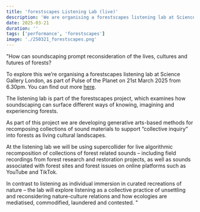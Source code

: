 ```yaml
---
title: 'forestscapes Listening Lab (live)'
description: 'We are organising a forestscapes listening lab at Science Gallery London, as part of Pulse of the Planet on 21st March 2025 from 6.30pm. '
date: 2025-03-21
duration: ''
tags: ['performance', 'forestscapes']
image: './250321_forestscapes.png'
---
```


"How can soundscaping prompt reconsideration of the lives, cultures and futures of forests?

To explore this we’re organising a forestscapes listening lab at Science Gallery London, as part of Pulse of the Planet on 21st March 2025 from 6.30pm. You can find out more [here](https://london.sciencegallery.com/sgl-events/pulse-of-the-planet).

The listening lab is part of the forestscapes project, which examines how soundscaping can surface different ways of knowing, imagining and experiencing forests.

As part of this project we are developing generative arts-based methods for recomposing collections of sound materials to support “collective inquiry” into forests as living cultural landscapes.

At the listening lab we will be using supercollider for live algorithmic recomposition of collections of forest related sounds – including field recordings from forest research and restoration projects, as well as sounds associated with forest sites and forest issues on online platforms such as YouTube and TikTok.

In contrast to listening as individual immersion in curated recreations of nature – the lab will explore listening as a collective practice of unsettling and reconsidering nature-culture relations and how ecologies are mediatised, commodified, laundered and contested. "
